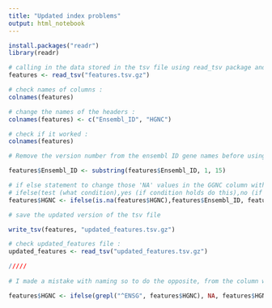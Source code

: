 ```yaml
---
title: "Updated index problems"
output: html_notebook
---
```




```r
install.packages("readr")
library(readr)

# calling in the data stored in the tsv file using read_tsv package and assigning the data to a 'variable'(check name)
features <- read_tsv("features.tsv.gz")

# check names of columns : 
colnames(features)

# change the names of the headers : 
colnames(features) <- c("Ensembl_ID", "HGNC")

# check if it worked :  
colnames(features)

# Remove the version number from the ensembl ID gene names before using them for the HGNC names : 

features$Ensembl_ID <- substring(features$Ensembl_ID, 1, 15)

# if else statement to change those 'NA' values in the GGNC column with corresponding ENSG name 
# ifelse(test (what condition),yes (if condition holds do this),no (if condition doesn't hold do this))
features$HGNC <- ifelse(is.na(features$HGNC),features$Ensembl_ID, features$HGNC)

# save the updated version of the tsv file 

write_tsv(features, "updated_features.tsv.gz")

# check updated_features file : 
updated_features <- read_tsv("updated_features.tsv.gz")

/////
  
# I made a mistake with naming so to do the opposite, from the column where NA was replaced with ENSG names, I want the NA to be returned : 

features$HGNC <- ifelse(grepl("^ENSG", features$HGNC), NA, features$HGNC)



```
